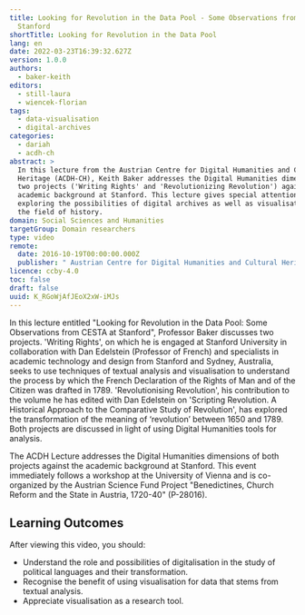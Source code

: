 ```yaml
---
title: Looking for Revolution in the Data Pool - Some Observations from CESTA at
  Stanford
shortTitle: Looking for Revolution in the Data Pool
lang: en
date: 2022-03-23T16:39:32.627Z
version: 1.0.0
authors:
  - baker-keith
editors:
  - still-laura
  - wiencek-florian
tags:
  - data-visualisation
  - digital-archives
categories:
  - dariah
  - acdh-ch
abstract: >
  In this lecture from the Austrian Centre for Digital Humanities and Cultural
  Heritage (ACDH-CH), Keith Baker addresses the Digital Humanities dimensions of
  two projects ('Writing Rights' and 'Revolutionizing Revolution') against the
  academic background at Stanford. This lecture gives special attention to
  exploring the possibilities of digital archives as well as visualisation in
  the field of history.
domain: Social Sciences and Humanities
targetGroup: Domain researchers
type: video
remote:
  date: 2016-10-19T00:00:00.000Z
  publisher: " Austrian Centre for Digital Humanities and Cultural Heritage (ACDH-CH)"
licence: ccby-4.0
toc: false
draft: false
uuid: K_RGoWjAfJEoX2xW-iMJs
---
```

In this lecture entitled "Looking for Revolution in the Data Pool: Some Observations from CESTA at Stanford", Professor Baker discusses two projects. 'Writing Rights', on which he is engaged at Stanford University in collaboration with Dan Edelstein (Professor of French) and specialists in academic technology and design from Stanford and Sydney, Australia, seeks to use techniques of textual analysis and visualisation to understand the process by which the French Declaration of the Rights of Man and of the Citizen was drafted in 1789. 'Revolutionising Revolution', his contribution to the volume he has edited with Dan Edelstein on 'Scripting Revolution.  A Historical Approach to the Comparative Study of Revolution', has explored the transformation of the meaning of ‘revolution’ between 1650 and 1789. Both projects are discussed in light of using Digital Humanities tools for analysis.

The ACDH Lecture addresses the Digital Humanities dimensions of both projects against the academic background at Stanford. This event immediately follows a workshop at the University of Vienna and is co-organized by the Austrian Science Fund Project "Benedictines, Church Reform and the State in Austria, 1720-40" (P-28016).

## Learning Outcomes

After viewing this video, you should:

- Understand the role and possibilities of digitalisation in the study of political languages and their transformation.
- Recognise the benefit of using visualisation for data that stems from textual analysis.
- Appreciate visualisation as a research tool.

<VideoCard provider="youtube" id="nsxAZkVgUOY" title="ACDH-CH Lecture 2.2 – Keith Baker – Looking for Revolution in the Data Pool" subtitle="Click here to view" image="images/acdh-ch-video.png" />
